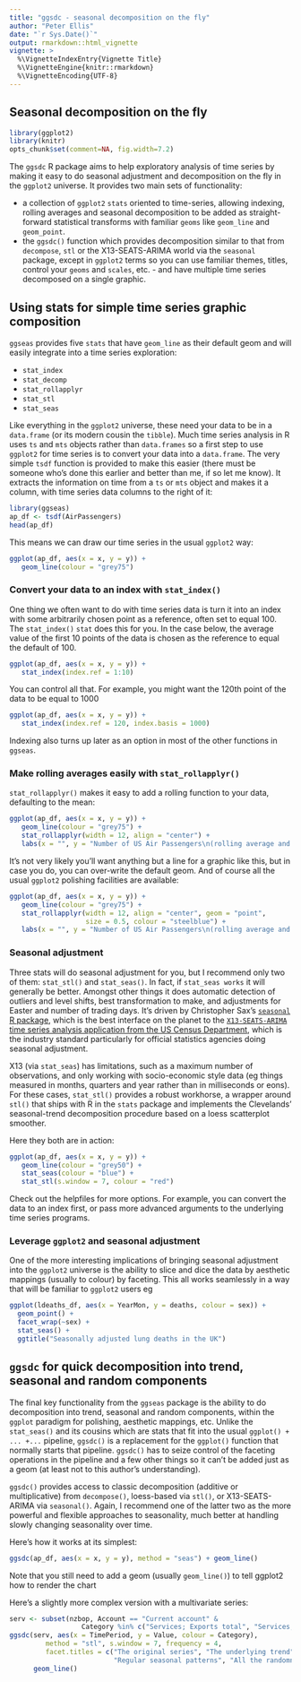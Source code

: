 ```yaml
---
title: "ggsdc - seasonal decomposition on the fly"
author: "Peter Ellis"
date: "`r Sys.Date()`"
output: rmarkdown::html_vignette
vignette: >
  %\VignetteIndexEntry{Vignette Title}
  %\VignetteEngine{knitr::rmarkdown}
  %\VignetteEncoding{UTF-8}
---
```


## Seasonal decomposition on the fly

```r
library(ggplot2)
library(knitr)
opts_chunk$set(comment=NA, fig.width=7.2)

```


The `ggsdc` R package aims to help exploratory analysis of time series by making it easy to do seasonal adjustment and decomposition on the fly in the `ggplot2` universe.  It provides two main sets of functionality:

* a collection of `ggplot2` `stats` oriented to time-series, allowing indexing, rolling averages and seasonal decomposition to be added as straight-forward statistical transforms with familiar `geoms` like `geom_line` and `geom_point`.
* the `ggsdc()` function which provides decomposition similar to that from `decompose`, `stl` or the X13-SEATS-ARIMA world via the `seasonal` package, except in `ggplot2` terms so you can use familiar themes, titles, control your `geoms` and `scales`, etc. - and have multiple time series decomposed on a single graphic.

## Using stats for simple time series graphic composition

`ggseas` provides five `stats` that have `geom_line` as their default geom and will easily integrate into a time series exploration:

* `stat_index`
* `stat_decomp`
* `stat_rollapplyr`
* `stat_stl`
* `stat_seas`

Like everything in the `ggplot2` universe, these need your data to be in a `data.frame` (or its  modern cousin the `tibble`).  Much time series analysis in R uses `ts` and `mts` objects rather than `data.frames` so a first step to use `ggplot2` for time series is to convert your data into a `data.frame`.  The very simple `tsdf` function is provided to make this easier (there must be someone who's done this earlier and better than me, if so let me know).  It extracts the information on time from a `ts` or `mts` object and makes it a column, with time series data columns to the right of it:

```r
library(ggseas)
ap_df <- tsdf(AirPassengers)
head(ap_df)
```

This means we can draw our time series in the usual `ggplot2` way:
```r
ggplot(ap_df, aes(x = x, y = y)) + 
   geom_line(colour = "grey75") 
```

### Convert your data to an index with `stat_index()`
One thing we often want to do with time series data is turn it into an index with some arbitrarily chosen point as a reference, often set to equal 100.  The `stat_index()` `stat` does this for you.  In the case below, the average value of the first 10 points of the data is chosen as the reference to equal the default of 100.
```r
ggplot(ap_df, aes(x = x, y = y)) + 
   stat_index(index.ref = 1:10)
```

You can control all that.  For example, you might want the 120th point of the data to be equal to 1000
```r
ggplot(ap_df, aes(x = x, y = y)) + 
   stat_index(index.ref = 120, index.basis = 1000)
```

Indexing also turns up later as an option in most of the other functions in `ggseas`.

### Make rolling averages easily with `stat_rollapplyr()`

`stat_rollapplyr()` makes it easy to add a rolling function to your data, defaulting to the mean:

```r
ggplot(ap_df, aes(x = x, y = y)) + 
   geom_line(colour = "grey75") +
   stat_rollapplyr(width = 12, align = "center") +
   labs(x = "", y = "Number of US Air Passengers\n(rolling average and original)")
```

It's not very likely you'll want anything but a line for a graphic like this, but in case you do, you can over-write the default geom.  And of course all the usual `ggplot2` polishing facilities are available:
```r
ggplot(ap_df, aes(x = x, y = y)) + 
   geom_line(colour = "grey75") +
   stat_rollapplyr(width = 12, align = "center", geom = "point", 
                   size = 0.5, colour = "steelblue") +
   labs(x = "", y = "Number of US Air Passengers\n(rolling average and original)")
```

### Seasonal adjustment

Three stats will do seasonal adjustment for you, but I recommend only two of them: `stat_stl()` and `stat_seas()`.  In fact, if `stat_seas works` it will generally be better.  Amongst other things it does automatic detection of outliers and level shifts, best transformation to make, and adjustments for Easter and number of trading days.  It's driven by Christopher Sax's [`seasonal` R package](https://CRAN.R-project.org/package=seasonal), which is the best interface on the planet to the [`X13-SEATS-ARIMA` time series analysis application from the US Census Department](https://www.census.gov/srd/www/x13as/), which is the industry standard particularly for official statistics agencies doing seasonal adjustment.  

X13 (via `stat_seas`) has limitations, such as a maximum number of observations, and only working with socio-economic style data (eg things measured in months, quarters and year rather than in milliseconds or eons).  For these cases, `stat_stl()` provides a robust workhorse, a wrapper around `stl()` that ships with R in the `stats` package and implements the Clevelands' seasonal-trend decomposition procedure based on a loess scatterplot smoother.

Here they both are in action:

```r
ggplot(ap_df, aes(x = x, y = y)) +
   geom_line(colour = "grey50") +
   stat_seas(colour = "blue") +
   stat_stl(s.window = 7, colour = "red")
```

Check out the helpfiles for more options.  For example, you can convert the data to an index first, or pass more advanced arguments to the underlying time series programs.

### Leverage `ggplot2` and seasonal adjustment

One of the more interesting implications of bringing seasonal adjustment into the `ggplot2` universe is the ability to slice and dice the data by aesthetic mappings (usually to colour) by faceting.  This all works seamlessly in a way that will be familiar to `ggplot2` users eg

```r
ggplot(ldeaths_df, aes(x = YearMon, y = deaths, colour = sex)) +
  geom_point() +
  facet_wrap(~sex) +
  stat_seas() +
  ggtitle("Seasonally adjusted lung deaths in the UK")
```


## `ggsdc` for quick decomposition into trend, seasonal and random components

The final key functionality from the `ggseas` package is the ability to do decomposition into trend, seasonal and random components, within the `ggplot` paradigm for polishing, aesthetic mappings, etc.   Unlike the `stat_seas()` and its cousins which are stats that fit into the usual `ggplot() + ... +...` pipeline, `ggsdc()` is a replacement for the `ggplot()` function that normally starts that pipeline.  `ggsdc()` has to seize control of the faceting operations in the pipeline and a few other things so it can't be added just as a geom (at least not to this author's understanding).

`ggsdc()` provides access to classic decomposition (additive or multiplicative) from `decompose()`, loess-based via `stl()`, or X13-SEATS-ARIMA via `seasonal()`.  Again, I recommend one of the latter two as the more powerful and flexible approaches to seasonality, much better at handling slowly changing seasonality over time.  

Here's how it works at its simplest:

```r
ggsdc(ap_df, aes(x = x, y = y), method = "seas") + geom_line()
```

Note that you still need to add a geom (usually `geom_line()`) to tell ggplot2 how to render the chart

Here's a slightly more complex version with a multivariate series:
```r
serv <- subset(nzbop, Account == "Current account" & 
                  Category %in% c("Services; Exports total", "Services; Imports total"))
ggsdc(serv, aes(x = TimePeriod, y = Value, colour = Category),
         method = "stl", s.window = 7, frequency = 4,
         facet.titles = c("The original series", "The underlying trend", 
                          "Regular seasonal patterns", "All the randomness left")) +
      geom_line()
```





